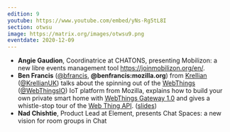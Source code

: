 ```yaml
---
edition: 9
youtube: https://www.youtube.com/embed/yNs-Rg5tL8I
section: otwsu
image: https://matrix.org/images/otwsu9.png
eventdate: 2020-12-09
---
```


* **Angie Gaudion**, Coordinatrice at CHATONS, presenting Mobilizon: a new libre events management tool <https://joinmobilizon.org/en/>.  
* **Ben Francis** ([@bfrancis](https://twitter.com/bfrancis), **@benfrancis:mozilla.org**) from [Krellian](https://krellian.com/) ([@KrellianUK](https://twitter.com/KrellianUK)) talks about the spinning out of the [WebThings](https://webthings.io/) ([@WebThingsIO](https://twitter.com/WebThingsIO)) IoT platform from Mozilla, explains how to build your own private smart home with [WebThings Gateway 1.0](https://webthings.io/gateway/) and gives a whistle-stop tour of the [Web Thing API](https://webthings.io/api/). ([slides](https://docs.google.com/presentation/d/e/2PACX-1vRzYZIsG4FW9TbbUrn0ugw6RGCcwlvL09WM46sj-pi2Zbwqoh1wImnwL4HwjKAisW8F6TOYq8WvdAyp/pub?start=false&loop=false&delayms=3000#slide=id.ga2cfaba1a3_0_161))
* **Nad Chishtie**, Product Lead at Element, presents Chat Spaces: a new vision for room groups in Chat
